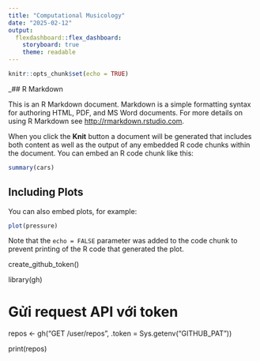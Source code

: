 ```yaml
---
title: "Computational Musicology"
date: "2025-02-12"
output: 
  flexdashboard::flex_dashboard:
    storyboard: true
    theme: readable
---
```


```r
knitr::opts_chunk$set(echo = TRUE)
```

_## R Markdown

This is an R Markdown document. Markdown is a simple formatting syntax for authoring HTML, PDF, and MS Word documents. For more details on using R Markdown see <http://rmarkdown.rstudio.com>.

When you click the **Knit** button a document will be generated that includes both content as well as the output of any embedded R code chunks within the document. You can embed an R code chunk like this:

```r
summary(cars)
```

## Including Plots

You can also embed plots, for example:

```r
plot(pressure)
```

Note that the `echo = FALSE` parameter was added to the code chunk to prevent printing of the R code that generated the plot.

create_github_token()

library(gh)

# Gửi request API với token
repos <- gh("GET /user/repos", .token = Sys.getenv("GITHUB_PAT"))

print(repos)

